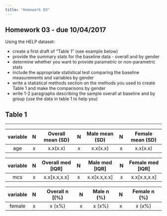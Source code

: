 ```yaml
---
title: "Homework 03"
---
```


## Homework 03 - due 10/04/2017

Using the HELP dataset:

* create a first draft of "Table 1" (see example below)
* provide the summary stats for the baseline data - overall and by gender
* determine whether you want to provide parametric or non-parametric stats
* include the appropriate statistical test comparing the baseline measurements and variables by gender
* write a statistical methods section on the methods you used to create Table 1 and make the comparisons by gender
* write 1-2 paragraphs describing the sample overall at baseline and by group (use the data in table 1 to help you)

## Table 1

----------------------------------------------------------------
                                          
  variable   N   Overall mean (SD)   N   Male mean (SD)   N   Female mean (SD) 
----------- --- ------------------- --- ---------------- --- ------------------
  age        x    x.x(x.x)           x   x.x(x.x)         x   x.x(x.x)
----------- --- ------------------- --- ---------------- --- ------------------
  variable   N   Overall med [IQR]   N   Male med [IQR]   N   Female med [IQR]
----------- --- ------------------- --- ---------------- --- ------------------
  mcs        x  x.x[x.x,x.x]         x  x.x[x.x,x.x]      x   x.x[x.x,x.x]
----------- --- ------------------- --- ---------------- --- ------------------
  variable   N   Overall n [(%)      N   Male n (%)       N   Female n (%)
----------- --- ------------------- --- ---------------- --- ------------------
  female     x   x (x%)              x   x (x%)           x   x (x%)
----------- --- ------------------- --- ---------------- --- ------------------


